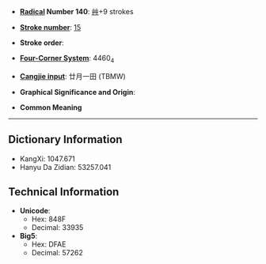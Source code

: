 * '''[[Wiktionary:Chinese radical index| Radical]] Number 140''': [[Wiktionary:Chinese radical index 艸|艸]]+9 strokes

* '''[[Wiktionary:Chinese total strokes index|Stroke number]]''': [[Wiktionary:Chinese total strokes index 15|15]]

* '''Stroke order''': 

* '''[[Wiktionary:Chinese four corner index|Four-Corner System]]''': 4460<sub>4</sub>

* '''[[Wiktionary:Chinese Cangjie index|Cangjie input]]''': 廿月一田 (TBMW)

* '''Graphical Significance and Origin''': 

* '''Common Meaning'''

----

== Dictionary Information ==

* KangXi: 1047.671
* Hanyu Da Zidian: 53257.041

== Technical Information ==

* '''Unicode''':
** Hex: 848F
** Decimal: 33935
* '''Big5''':
** Hex: DFAE
** Decimal: 57262